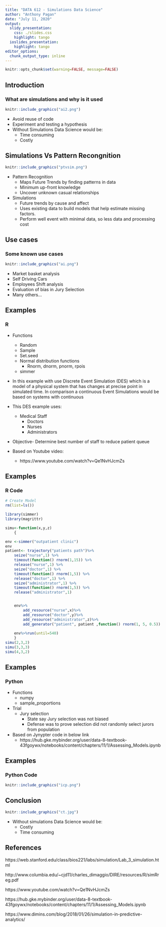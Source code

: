 ```yaml
---
title: "DATA 612 - Simulations Data Science"
author: "Anthony Pagan"
date: "July 11, 2020"
output:
  slidy_presentation:
    css: ./slides.css
    highlight: tango
  ioslides_presentation:
    highlight: tango
editor_options:
  chunk_output_type: inline
---
```


```r
knitr::opts_chunk$set(warning=FALSE, message=FALSE)
```

## Introduction
### What are simulations and why is it used

```r

knitr::include_graphics("ai2.png")
```
  

- Avoid reuse of code
- Experiment and testing a hypothesis
- Without Simulations Data Science would be:
  - Time consuming
  - Costly
  
## Simulations Vs Pattern Recongnition

```r

knitr::include_graphics("ptvsim.png")
```

- Pattern Recognition
  - Maps Future Trends by finding patterns in data
  - Minimum up-front knowledge
  - Uncover unknown casual relationships
  
- Simulations
  - Future trends by cause and affect
  - Uses existing data to build models that help estimate missing factors. 
  - Perform well event with minimal data, so less data and processing cost 
  
  
## Use cases
### Some known use cases

```r

knitr::include_graphics("ai.png")
```
  

- Market basket analysis
- Self Driving Cars
- Employees Shift analysis
- Evaluation of bias in Jury Selection
- Many others...

## Examples
### R

- Functions
  - Random
  - Sample
  - Set.seed
  - Normal distribution functions
      - Rnorm, dnorm, pnorm, rpois 
  - simmer

- In this example with use Discrete Event Simulation (DES) which is a model of a physical system that has changes at precise point in simulated time. In comparison a continuous Event Simulations would be based on systems with continuous 

- This DES example uses:
  - Medical Staff
    - Doctors
    - Nurses
    - Administrators
    
- Objective- Determine best number of staff to reduce patient queue

- Based on Youtube video:
  - https://www.youtube.com/watch?v=Qe1NvHJcmZs
  
## Examples
### R Code

```r
# Create Model
rm(list=ls())

library(simmer)
library(magrittr)

simu<-function(x,y,z)
    {

env <-simmer("outpatient clinic")
env
patient<- trajectory("patients path")%>% 
    seize("nurse",1) %>% 
    timeout(function() rnorm(1,15)) %>% 
    release("nurse",1) %>%
    seize("doctor",1) %>% 
    timeout(function() rnorm(1,5)) %>% 
    release("doctor",1) %>%
    seize("administrator",1) %>% 
    timeout(function() rnorm(1,5)) %>% 
    release("administrator",1)


    env%>%
        add_resource("nurse",x)%>%
        add_resource("doctor",y)%>%
        add_resource("administrator",z)%>%
        add_generator("patient", patient ,function() rnorm(1, 5, 0.5))
    
    env%>%run(until=540)
    }
simu(2,3,2)
simu(3,3,3)
simu(4,3,2)
```

## Examples
### Python

- Functions
  - numpy
  - sample_proportions
  
- Trial
  - Jury selection
    - State say Jury selection was not biased
    - Defense was to prove selection did not randomly select jurors from population
    
- Based on Jynypter code in below link
    - https://hub.gke.mybinder.org/user/data-8-textbook-43fgoywx/notebooks/content/chapters/11/1/Assessing_Models.ipynb
    
## Examples
### Python Code

```r

knitr::include_graphics("icp.png")
```
  
## Conclusion


```r

knitr::include_graphics("ct.jpg")
```

- Without simulations Data Science would be:
  - Costly
  - Time consuming


## References

https://web.stanford.edu/class/bios221/labs/simulation/Lab_3_simulation.html

http://www.columbia.edu/~cjd11/charles_dimaggio/DIRE/resources/R/simRreg.pdf

https://www.youtube.com/watch?v=Qe1NvHJcmZs

https://hub.gke.mybinder.org/user/data-8-textbook-43fgoywx/notebooks/content/chapters/11/1/Assessing_Models.ipynb

https://www.dimins.com/blog/2018/01/26/simulation-in-predictive-analytics/



